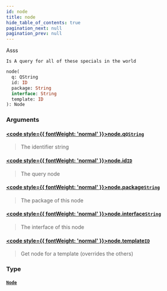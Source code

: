 ```yaml
---
id: node
title: node
hide_table_of_contents: true
pagination_next: null
pagination_prev: null
---
```








Asss

    Is A query for all of these specials in the world
    

```graphql
node(
  q: QString
  id: ID
  package: String
  interface: String
  template: ID
): Node
```


### Arguments

#### [<code style={{ fontWeight: 'normal' }}>node.<b>q</b></code>](#)<Bullet />[`QString`](/docs/schemas/arkitekt/scalars/qstring) <Badge class="secondary" text="scalar"/>
> The identifier string
> 

#### [<code style={{ fontWeight: 'normal' }}>node.<b>id</b></code>](#)<Bullet />[`ID`](/docs/schemas/arkitekt/scalars/id) <Badge class="secondary" text="scalar"/>
> The query node
> 

#### [<code style={{ fontWeight: 'normal' }}>node.<b>package</b></code>](#)<Bullet />[`String`](/docs/schemas/arkitekt/scalars/string) <Badge class="secondary" text="scalar"/>
> The package of this node
> 

#### [<code style={{ fontWeight: 'normal' }}>node.<b>interface</b></code>](#)<Bullet />[`String`](/docs/schemas/arkitekt/scalars/string) <Badge class="secondary" text="scalar"/>
> The interface of this node
> 

#### [<code style={{ fontWeight: 'normal' }}>node.<b>template</b></code>](#)<Bullet />[`ID`](/docs/schemas/arkitekt/scalars/id) <Badge class="secondary" text="scalar"/>
> Get node for a template (overrides the others)
> 

### Type

#### [`Node`](/docs/schemas/arkitekt/objects/node) <Badge class="secondary" text="object"/>
> 
> 





